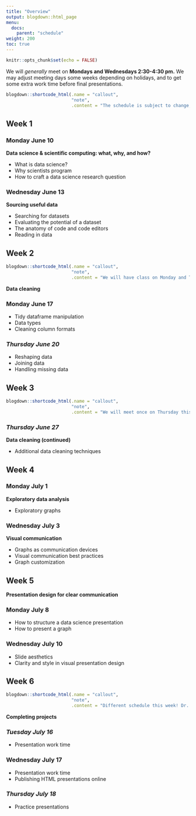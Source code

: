 ```yaml
---
title: "Overview"
output: blogdown::html_page
menu:
  docs:
    parent: "schedule"
weight: 200
toc: true
---
```


```r
knitr::opts_chunk$set(echo = FALSE)
```

We will _generally_ meet on **Mondays and Wednesdays 2:30-4:30 pm.** We may adjust meeting days some weeks depending on holidays, and to get some extra work time before final presentations.

```r
blogdown::shortcode_html(.name = "callout",
                         "note",
                         .content = "The schedule is subject to change, but whatever you see here is current.")
```

## Week 1

### Monday June 10

**Data science & scientific computing: what, why, and how?**

- What is data science?
- Why scientists program
- How to craft a data science research question

### Wednesday June 13

**Sourcing useful data**

- Searching for datasets
- Evaluating the potential of a dataset
- The anatomy of code and code editors
- Reading in data

## Week 2

```r
blogdown::shortcode_html(.name = "callout",
                         "note",
                         .content = "We will have class on Monday and Thursday this week (instead of Wednesday, for Juneteenth).")
```

**Data cleaning**

### Monday June 17

- Tidy dataframe manipulation
- Data types
- Cleaning column formats

### _Thursday June 20_

- Reshaping data
- Joining data
- Handling missing data

## Week 3

```r
blogdown::shortcode_html(.name = "callout",
                         "note",
                         .content = "We will meet once on Thursday this week (Dr. Thieu is at a conference Mon-Wed).")
```

### _Thursday June 27_

**Data cleaning (continued)**

- Additional data cleaning techniques

## Week 4

### Monday July 1

**Exploratory data analysis**

- Exploratory graphs

### Wednesday July 3

**Visual communication**

- Graphs as communication devices
- Visual communication best practices
- Graph customization

## Week 5

**Presentation design for clear communication**

### Monday July 8

- How to structure a data science presentation
- How to present a graph

### Wednesday July 10

- Slide aesthetics
- Clarity and style in visual presentation design

## Week 6

```r
blogdown::shortcode_html(.name = "callout",
                         "note",
                         .content = "Different schedule this week! Dr. Thieu is traveling on Monday, and final presentations are Friday so we're meeting on Tues, Wed, and Thu.")
```

**Completing projects**

### _Tuesday July 16_

- Presentation work time

### Wednesday July 17

- Presentation work time
- Publishing HTML presentations online

### _Thursday July 18_

- Practice presentations

